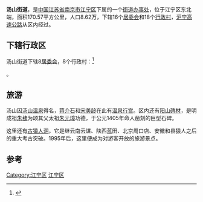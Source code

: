 {{中国乡级行政区
|景观照片文件名 =Tangshan, Nanjing.jpg
|景观照片描述 =
|汉语拼音 = 
|其他语言 = 
|其他语言名称 = 
|旧称 = 
|地名出处 = 
|位置图文件名 = 
|位置图描述 = 
|自定义图片= 
|建置时间 = 
|政府驻地 = 
|毗邻 = 
|总面积 = 170.57
|总人口 = 
|总人口年份 = 
|户籍人口 = 
|户籍人口年份 = 
|常住人口 = 
|常住人口年份 = 
|人口密度 = 
|GDP = 
|GDP年份 = 
|邮政编码 = 
|电话区号 = 25
|官方网站 = 
|网站名称 = 
|32/01/15/003/000}}
'''汤山街道'''，是[[中国|中国]][[江苏省|江苏省]][[南京市|南京市]][[江宁区_(南京市)|江宁区]]下属的一个[[街道办事处|街道办事处]]，位于江宁区东北端，面积170.57平方公里，人口8.62万，下辖16个[[居委会|居委会]]和18个[[行政村|行政村]]，[[沪宁高速公路|沪宁高速公路]]从区内经过。

==下辖行政区==
汤山街道下辖8[[居委会|居委会]]，8个行政村：<ref>{{PRC admin/ref sgc|32/01/15/003/000}}</ref>

{{PRC admin/children|32/01/15/003/000}}。
==旅游==
汤山因[[汤山温泉|汤山温泉]]得名，[[蒋介石|蒋介石]]和[[宋美龄|宋美龄]]在此有[[汤山温泉别墅|温泉行宫]]。区内还有[[阳山碑材|阳山碑材]]，是明成祖[[朱棣|朱棣]]为颂其父太祖[[朱元璋|朱元璋]]功德，于公元1405年命人凿刻的巨型石碑。

这里还有[[南京人化石地点|古猿人洞]]，它是继云南云谋、陕西蓝田、北京周口店、安徽和县猿人之后的重大考古突破。1995年后，这里便成为对游客开放的旅游景点。

==参考==
{{reflist}}

{{Nanjing stub}}
{{南京市江宁区行政区划}}

[[Category:江宁区|Category:江宁区]]
[[Category:南京市街道|江宁区]]